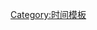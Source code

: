 {{Hatnote|1=[[File:Nuvola apps important yellow.svg|20px]] 除特别注明外，否則本條目所有時間皆以[[UTC+06:00|東六區]]時間（{{lang|en|UTC+6}}）為準。}}<noinclude>[[Category:时间模板]]</noinclude>